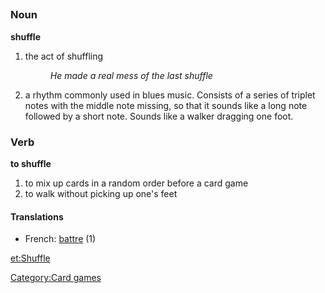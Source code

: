 =={{en}}==
===Noun===
'''shuffle'''
#the act of shuffling
#:''He made a real mess of the last shuffle''
#a rhythm commonly used in blues music. Consists of a series of triplet notes with the middle note missing, so that it sounds like a long note followed by a short note. Sounds like a walker dragging one foot.

===Verb===
'''to shuffle'''
#to mix up cards in a random order before a card game
#to walk without picking up one's feet

====Translations====
*French: [[battre]] (1)

[[et:Shuffle]]
[[Category:Card games]]